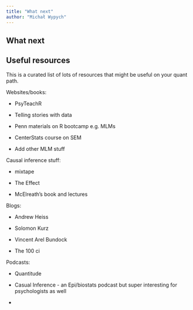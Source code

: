 ```yaml
---
title: "What next"
author: "Michał Wypych"
---
```


## What next

## Useful resources

This is a curated list of lots of resources that might be useful on your quant path.

Websites/books:

-   PsyTeachR

-   Telling stories with data

-   Penn materials on R bootcamp e.g. MLMs

-   CenterStats course on SEM

-   Add other MLM stuff

Causal inference stuff:

-   mixtape

-   The Effect

-   McElreath's book and lectures

Blogs:

-   Andrew Heiss

-   Solomon Kurz

-   Vincent Arel Bundock

-   The 100 ci

Podcasts:

-   Quantitude

-   Casual Inference - an Epi/biostats podcast but super interesting for psychologists as well

-   
